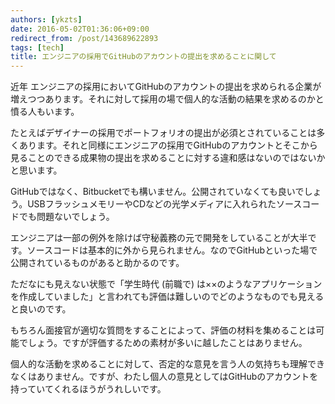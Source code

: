 ```yaml
---
authors: [ykzts]
date: 2016-05-02T01:36:06+09:00
redirect_from: /post/143689622893
tags: [tech]
title: エンジニアの採用でGitHubのアカウントの提出を求めることに関して
---
```


近年 エンジニアの採用においてGitHubのアカウントの提出を求められる企業が増えつつあります。それに対して採用の場で個人的な活動の結果を求めるのかと憤る人もいます。

たとえばデザイナーの採用でポートフォリオの提出が必須とされていることは多くあります。それと同様にエンジニアの採用でGitHubのアカウントとそこから見ることのできる成果物の提出を求めることに対する違和感はないのではないかと思います。

<!--truncate-->

GitHubではなく、Bitbucketでも構いません。公開されていなくても良いでしょう。USBフラッシュメモリーやCDなどの光学メディアに入れられたソースコードでも問題ないでしょう。

エンジニアは一部の例外を除けば守秘義務の元で開発をしていることが大半です。ソースコードは基本的に外から見られません。なのでGitHubといった場で公開されているものがあると助かるのです。

ただなにも見えない状態で「学生時代 (前職で) は××のようなアプリケーションを作成していました」と言われても評価は難しいのでどのようなものでも見えると良いのです。

もちろん面接官が適切な質問をすることによって、評価の材料を集めることは可能でしょう。ですが評価するための素材が多いに越したことはありません。

個人的な活動を求めることに対して、否定的な意見を言う人の気持ちも理解できなくはありません。ですが、わたし個人の意見としてはGitHubのアカウントを持っていてくれるほうがうれしいです。
